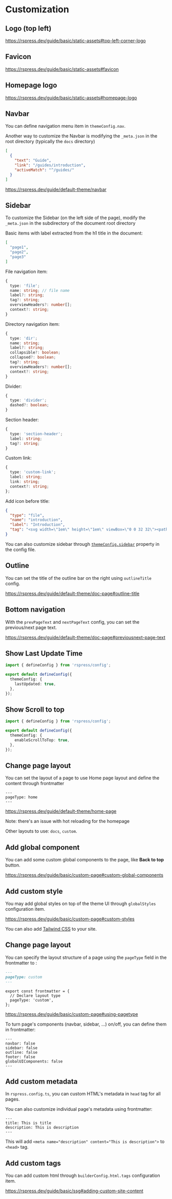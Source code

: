 # Customization

## Logo (top left)

https://rspress.dev/guide/basic/static-assets#top-left-corner-logo


## Favicon

https://rspress.dev/guide/basic/static-assets#favicon


## Homepage logo

https://rspress.dev/guide/basic/static-assets#homepage-logo


## Navbar

You can define navigation menu item in `themeConfig.nav`.

Another way to customize the Navbar is modifying the `_meta.json` in the root directory (typically the `docs` directory)

```json title="_meta.json"
[
  {
    "text": "Guide",
    "link": "/guides/introduction",
    "activeMatch": "^/guides/"
  }
]
```

https://rspress.dev/guide/default-theme/navbar


## Sidebar

To customize the Sidebar (on the left side of the page), modify the `_meta.json` in the subdirectory of the document root directory

Basic items with label extracted from the h1 title in the document:
```json title="_meta.json"
[
  "page1",
  "page2",
  "page3"
]
```

File navigation item:

```ts
{
  type: 'file';
  name: string; // file name
  label?: string;
  tag?: string;
  overviewHeaders?: number[];
  context?: string;
}
```

Directory navigation item:

```ts
{
  type: 'dir';
  name: string;
  label?: string;
  collapsible?: boolean;
  collapsed?: boolean;
  tag?: string;
  overviewHeaders?: number[];
  context?: string;
}
```

Divider:

```ts
{
  type: 'divider';
  dashed?: boolean;
}
```

Section header:

```ts
{
  type: 'section-header';
  label: string;
  tag?: string;
}
```

Custom link:

```ts
{
  type: 'custom-link';
  label: string;
  link: string;
  context?: string;
};
```


Add icon before title:
```json title="_meta.json"
{
  "type": "file",
  "name": "introduction",
  "label": "Introduction",
  "tag": "<svg width=\"1em\" height=\"1em\" viewBox=\"0 0 32 32\"><path fill=\"currentColor\" d=\"M4 6h24v2H4zm0 18h24v2H4zm0-12h24v2H4zm0 6h24v2H4z\"/></svg>"
}
```

You can also customize sidebar through [`themeConfig.sidebar`](https://rspress.dev/api/config/config-theme#sidebar) property in the config file.


## Outline

You can set the title of the outline bar on the right using `outlineTitle` config.

https://rspress.dev/guide/default-theme/doc-page#outline-title


## Bottom navigation

With the `prevPageText` and `nextPageText` config, you can set the previous/next page text.

https://rspress.dev/guide/default-theme/doc-page#previousnext-page-text


## Show Last Update Time

```ts title="rspress.config.ts"
import { defineConfig } from 'rspress/config';

export default defineConfig({
  themeConfig: {
    lastUpdated: true,
  },
});
```


## Show Scroll to top

```ts title="rspress.config.ts"
import { defineConfig } from 'rspress/config';

export default defineConfig({
  themeConfig: {
    enableScrollToTop: true,
  },
});
```


## Change page layout

You can set the layout of a page to use Home page layout and define the content through frontmatter

```
---
pageType: home
---
```

https://rspress.dev/guide/default-theme/home-page

Note: there's an issue with hot reloading for the homepage

Other layouts to use: `docs`, `custom`.

## Add global component

You can add some custom global components to the page, like **Back to top** button.

https://rspress.dev/guide/basic/custom-page#custom-global-components


## Add custom style

You may add global styles on top of the theme UI through `globalStyles` configuration item.

https://rspress.dev/guide/basic/custom-page#custom-styles

You can also add [Tailwind CSS](https://rspress.dev/guide/basic/custom-page#tailwind-css) to your site.


## Change page layout

You can specify the layout structure of a page using the `pageType` field in the frontmatter to :

```md title="foo.mdx"
---
pageType: custom
---
```

```tsx title="foo.tsx"
export const frontmatter = {
  // Declare layout type
  pageType: 'custom',
};
```

https://rspress.dev/guide/basic/custom-page#using-pagetype


To turn page's components (navbar, sidebar, ...) on/off, you can define them in frontmatter:

```
---
navbar: false
sidebar: false
outline: false
footer: false
globalUIComponents: false
---
```


## Add custom metadata

In `rspress.config.ts`, you can custom HTML's metadata in `head` tag for all pages.

You can also customize individual page's metadata using frontmatter:

```
---
title: This is title
description: This is description
---
```

This will add `<meta name="description" content="This is description">` to `<head>` tag.


## Add custom tags

You can add custom html through `builderConfig.html.tags`  configuration item.

https://rspress.dev/guide/basic/ssg#adding-custom-site-content